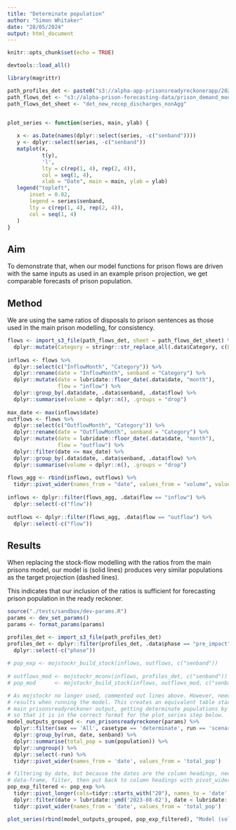 ```yaml
---
title: "Determinate population"
author: "Simon Whitaker"
date: "28/05/2024"
output: html_document
---
```


```r
knitr::opts_chunk$set(echo = TRUE)

devtools::load_all()

```

```r
library(magrittr)

path_profiles_det <- paste0("s3://alpha-app-prisonsreadyreckonerapp/2023-09/profiles-det-20231016-shiny-v3.0.0-OFFICIAL.csv")
path_flows_det <- "s3://alpha-prison-forecasting-data/prison_demand_model/outputs/prisons/prisons-ready-reckoner-input-files/2023-09/detailed_sep23_s2_flat_3m_linear_6m_sep23_central_scenario_dands_231011_081331-s039-OFFICIAL.xlsx"   # '20231025 - Alex Dickinson - Re_ New files for ready reckoner.msg'
path_flows_det_sheet <- "det_new_recep_discharges_nonAgg"


plot_series <- function(series, main, ylab) {
  
   x <- as.Date(names(dplyr::select(series, -c("senband"))))
   y <- dplyr::select(series, -c("senband"))
   matplot(x,
           t(y),
           'l',
           lty = c(rep(1, 4), rep(2, 4)),
           col = seq(1, 4),
           xlab = "Date", main = main, ylab = ylab)
   legend("topleft",
       inset = 0.02,
       legend = series$senband,
       lty = c(rep(1, 4), rep(2, 4)),
       col = seq(1, 4)
   )
}
```


## Aim

To demonstrate that, when our model functions for prison flows are driven with
the same inputs as used in an example prison projection, we get comparable
forecasts of prison population.


## Method

We are using the same ratios of disposals to prison sentences as those used in the main prison modelling, for consistency.

```r
flows <- import_s3_file(path_flows_det, sheet = path_flows_det_sheet) %>%
  dplyr::mutate(Category = stringr::str_replace_all(.data$Category, c(Band = "senband", EDS = "senband4")))
    
inflows <- flows %>%
  dplyr::select(c("InflowMonth", "Category")) %>%
  dplyr::rename(date = "InflowMonth", senband = "Category") %>%
  dplyr::mutate(date = lubridate::floor_date(.data$date, "month"),
                flow = "inflow") %>%
  dplyr::group_by(.data$date, .data$senband, .data$flow) %>%
  dplyr::summarise(volume = dplyr::n(), .groups = "drop")
    
max_date <- max(inflows$date)
outflows <- flows %>%
  dplyr::select(c("OutflowMonth", "Category")) %>%
  dplyr::rename(date = "OutflowMonth", senband = "Category") %>%
  dplyr::mutate(date = lubridate::floor_date(.data$date, "month"),
                flow = "outflow") %>%
  dplyr::filter(date <= max_date) %>%
  dplyr::group_by(.data$date, .data$senband, .data$flow) %>%
  dplyr::summarise(volume = dplyr::n(), .groups = "drop")
    
flows_agg <- rbind(inflows, outflows) %>%
  tidyr::pivot_wider(names_from = "date", values_from = "volume", values_fill = 0)
    
inflows <- dplyr::filter(flows_agg, .data$flow == "inflow") %>%
  dplyr::select(-c("flow"))
    
outflows <- dplyr::filter(flows_agg, .data$flow == "outflow") %>%
  dplyr::select(-c("flow"))

```

## Results

When replacing the stock-flow modelling with the ratios from the main prisons model, our model is (solid lines) produces very similar populations as the target projection (dashed lines).

This indicates that our inclusion of the ratios is sufficient for forecasting prison population in the ready reckoner.

```r

source("./tests/sandbox/dev-params.R")
params <- dev_set_params()
params <- format_params(params)

profiles_det <- import_s3_file(path_profiles_det)
profiles_det <- dplyr::filter(profiles_det, .data$phase == "pre_impact") %>%
  dplyr::select(-c("phase"))
    
# pop_exp <- mojstockr_build_stock(inflows, outflows, c("senband"))
    
# outflows_mod <- mojstockr_mconv(inflows, profiles_det, c("senband"))
# pop_mod      <- mojstockr_build_stock(inflows, outflows_mod, c("senband"))

# As mojstockr no longer used, commented out lines above. However, need to bring in the
# results when running the model. This creates an equivalent table starting with the 
# main prisonsreadyreckoner output, getting determinate populations by senband and pivoting
# so that it is in the correct format for the plot_series step below.
model_outputs_grouped <- run_prisonsreadyreckoner(params) %>% 
  dplyr::filter(sex == 'All', casetype == 'determinate', run == 'scenario') %>% 
  dplyr::group_by(run, date, senband) %>% 
  dplyr::summarise(total_pop = sum(population)) %>% 
  dplyr::ungroup() %>% 
  dplyr::select(-run) %>% 
  tidyr::pivot_wider(names_from = 'date', values_from = 'total_pop')

# filtering by date, but because the dates are the column headings, need to pivot into the
# data-frame, filter, then put back to column headings with pivot_wider
pop_exp_filtered <- pop_exp %>%
  tidyr::pivot_longer(cols=tidyr::starts_with("20"), names_to = 'date', values_to = 'total_pop') %>%
  dplyr::filter(date > lubridate::ymd('2023-08-02'), date < lubridate::ymd('2027-09-02')) %>%
  tidyr::pivot_wider(names_from = 'date', values_from = 'total_pop')

plot_series(rbind(model_outputs_grouped, pop_exp_filtered), "Model (solid) and target (dashes) determinate populations", "Population")
```



